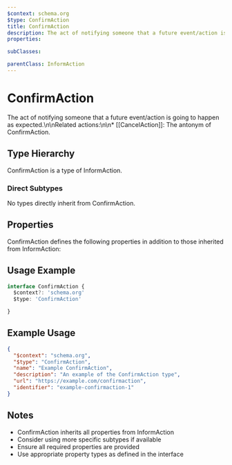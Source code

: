 ```yaml
---
$context: schema.org
$type: ConfirmAction
title: ConfirmAction
description: The act of notifying someone that a future event/action is going to happen as expected.\n\nRelated actions:\n\n* [[CancelAction]]: The antonym of ConfirmAction.
properties:

subClasses:

parentClass: InformAction
---
```


# ConfirmAction

The act of notifying someone that a future event/action is going to happen as expected.\n\nRelated actions:\n\n* [[CancelAction]]: The antonym of ConfirmAction.

## Type Hierarchy

ConfirmAction is a type of InformAction.

### Direct Subtypes

No types directly inherit from ConfirmAction.

## Properties

ConfirmAction defines the following properties in addition to those inherited from InformAction:



## Usage Example

```typescript
interface ConfirmAction {
  $context?: 'schema.org'
  $type: 'ConfirmAction'

}
```

## Example Usage

```json
{
  "$context": "schema.org",
  "$type": "ConfirmAction",
  "name": "Example ConfirmAction",
  "description": "An example of the ConfirmAction type",
  "url": "https://example.com/confirmaction",
  "identifier": "example-confirmaction-1"
}
```

## Notes

- ConfirmAction inherits all properties from InformAction
- Consider using more specific subtypes if available
- Ensure all required properties are provided
- Use appropriate property types as defined in the interface
